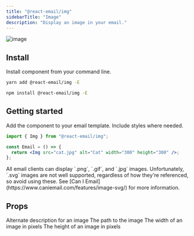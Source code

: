 ```yaml
---
title: "@react-email/img"
sidebarTitle: "Image"
description: "Display an image in your email."
---
```



<img className="rounded-md" src="/images/components/img.png" alt="image" />

## Install

Install component from your command line.

<CodeGroup>

```sh yarn
yarn add @react-email/img -E
```

```sh npm
npm install @react-email/img -E
```

</CodeGroup>

## Getting started

Add the component to your email template. Include styles where needed.

```jsx
import { Img } from "@react-email/img";

const Email = () => {
  return <Img src="cat.jpg" alt="Cat" width="300" height="300" />;
};
```

<Tip>
  All email clients can display `.png`, `.gif`, and `.jpg` images.
  Unfortunately, `.svg` images are not well supported, regardless of how they're
  referenced, so avoid using these. See [Can I
  Email](https://www.caniemail.com/features/image-svg/) for more information.
</Tip>

## Props

<ResponseField name="alt" type="string">
  Alternate description for an image
</ResponseField>

<ResponseField name="src" type="string">
  The path to the image
</ResponseField>

<ResponseField name="width" type="string">
  The width of an image in pixels
</ResponseField>

<ResponseField name="height" type="string">
  The height of an image in pixels
</ResponseField>

<Support />

<License />
